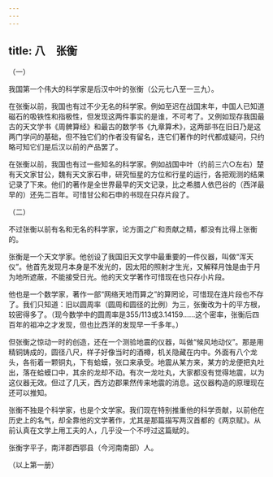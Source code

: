 ```yaml
---
---
---
```

title: 八　张衡
---




（一）


我国第一个伟大的科学家是后汉中叶的张衡（公元七八至一三九）。

在张衡以前，我国也有过不少无名的科学家。例如至迟在战国末年，中国人已知道磁石的吸铁性和指极性，但发现这两件事实的是谁，不可考了。又例如现存我国最古的天文学书《周髀算经》和最古的数学书《九章算术》，这两部书在旧日乃是这两门学问的基础，但不独它们的作者没有留名，连它们著作的时代都成疑问，只约略可知它们是后汉以前的产品罢了。

在张衡以前，我国也有过一些知名的科学家。例如战国中叶（约前三六○左右）楚有天文家甘公，魏有天文家石申，研究恒星的方位和行星的运行，各把观测的结果记录了下来。他们的著作是全世界最早的天文记录，比之希腊人依巴谷的（西洋最早的）还先二百年。可惜甘公和石申的书现在只存片段了。





（二）


不过张衡以前有名和无名的科学家，论方面之广和贡献之精，都没有比得上张衡的。

张衡是一个天文学家。他创设了我国旧天文学中最重要的一件仪器，叫做“浑天仪”。他首先发现月本身是不发光的，因太阳的照射才生光，又解释月蚀是由于月为地所遮蔽，不能接受日光。他的天文学著作可惜现在也只存小片段。

他也是一个数学家，著作一部“网络天地而算之”的算罔论，可惜现在连片段也不存了。我们只知道：旧以圆周率（圆周和圆径的比例）为三，张衡改为十的平方根，较密得多了。（现今数学中的圆周率是355/113或3.14159……这个密率，张衡后四百年的祖冲之才发现，但也比西洋的发现早一千多年。）

但张衡之惊动一时的创造，还在一个测验地震的仪器，叫做“候风地动仪”。那是用精铜铸成的，圆径八尺，样子好像当时的酒樽，机关隐藏在内中。外面有八个龙头，各衔着一颗铜丸，下有蛤蟆，张口来承受。地震从某方来，某方的龙便把丸吐出，落在蛤蟆口中，其余的龙却不动。有次一龙吐丸，大家都没有觉得地震，以为这仪器无效。但过了几天，西方边郡果然传来地震的消息。这仪器构造的原理现在还可以推知。

张衡不独是个科学家，也是个文学家。我们现在特别推重他的科学贡献，以前他在历史上的名气，却全靠他的文学著作，尤其是那篇描写两汉首都的《两京赋》。从前认真在文学上用工夫的人，几乎没一个不哼过这篇赋的。

张衡字平子，南洋郡西鄂县（今河南南部）人。

（以上第一册）